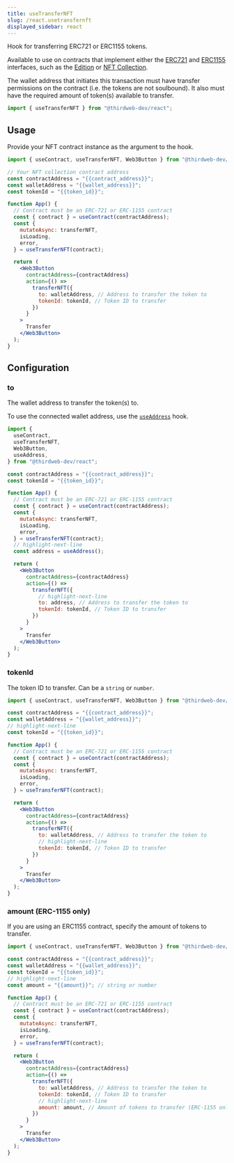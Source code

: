 ```yaml
---
title: useTransferNFT
slug: /react.usetransfernft
displayed_sidebar: react
---
```


Hook for transferring ERC721 or ERC1155 tokens.

Available to use on contracts that implement either the
[ERC721](https://portal.thirdweb.com/contractkit/interfaces/erc721)
and [ERC1155](https://portal.thirdweb.com/contractkit/interfaces/erc1155)
interfaces, such as the [Edition](https://thirdweb.com/thirdweb.eth/TokenERC1155)
or [NFT Collection](https://thirdweb.com/thirdweb.eth/TokenERC721).

The wallet address that initiates this transaction must have transfer permissions on the contract (i.e. the tokens are not soulbound).
It also must have the required amount of token(s) available to transfer.

```jsx
import { useTransferNFT } from "@thirdweb-dev/react";
```

## Usage

Provide your NFT contract instance as the argument to the hook.

```jsx
import { useContract, useTransferNFT, Web3Button } from "@thirdweb-dev/react";

// Your NFT collection contract address
const contractAddress = "{{contract_address}}";
const walletAddress = "{{wallet_address}}";
const tokenId = "{{token_id}}";

function App() {
  // Contract must be an ERC-721 or ERC-1155 contract
  const { contract } = useContract(contractAddress);
  const {
    mutateAsync: transferNFT,
    isLoading,
    error,
  } = useTransferNFT(contract);

  return (
    <Web3Button
      contractAddress={contractAddress}
      action={() =>
        transferNFT({
          to: walletAddress, // Address to transfer the token to
          tokenId: tokenId, // Token ID to transfer
        })
      }
    >
      Transfer
    </Web3Button>
  );
}
```

## Configuration

### to

The wallet address to transfer the token(s) to.

To use the connected wallet address, use the [`useAddress`](/react/react.useaddress) hook.

```jsx
import {
  useContract,
  useTransferNFT,
  Web3Button,
  useAddress,
} from "@thirdweb-dev/react";

const contractAddress = "{{contract_address}}";
const tokenId = "{{token_id}}";

function App() {
  // Contract must be an ERC-721 or ERC-1155 contract
  const { contract } = useContract(contractAddress);
  const {
    mutateAsync: transferNFT,
    isLoading,
    error,
  } = useTransferNFT(contract);
  // highlight-next-line
  const address = useAddress();

  return (
    <Web3Button
      contractAddress={contractAddress}
      action={() =>
        transferNFT({
          // highlight-next-line
          to: address, // Address to transfer the token to
          tokenId: tokenId, // Token ID to transfer
        })
      }
    >
      Transfer
    </Web3Button>
  );
}
```

### tokenId

The token ID to transfer. Can be a `string` or `number`.

```jsx
import { useContract, useTransferNFT, Web3Button } from "@thirdweb-dev/react";

const contractAddress = "{{contract_address}}";
const walletAddress = "{{wallet_address}}";
// highlight-next-line
const tokenId = "{{token_id}}";

function App() {
  // Contract must be an ERC-721 or ERC-1155 contract
  const { contract } = useContract(contractAddress);
  const {
    mutateAsync: transferNFT,
    isLoading,
    error,
  } = useTransferNFT(contract);

  return (
    <Web3Button
      contractAddress={contractAddress}
      action={() =>
        transferNFT({
          to: walletAddress, // Address to transfer the token to
          // highlight-next-line
          tokenId: tokenId, // Token ID to transfer
        })
      }
    >
      Transfer
    </Web3Button>
  );
}
```

### amount (ERC-1155 only)

If you are using an ERC1155 contract, specify the amount of tokens to transfer.

```jsx
import { useContract, useTransferNFT, Web3Button } from "@thirdweb-dev/react";

const contractAddress = "{{contract_address}}";
const walletAddress = "{{wallet_address}}";
const tokenId = "{{token_id}}";
// highlight-next-line
const amount = "{{amount}}"; // string or number

function App() {
  // Contract must be an ERC-721 or ERC-1155 contract
  const { contract } = useContract(contractAddress);
  const {
    mutateAsync: transferNFT,
    isLoading,
    error,
  } = useTransferNFT(contract);

  return (
    <Web3Button
      contractAddress={contractAddress}
      action={() =>
        transferNFT({
          to: walletAddress, // Address to transfer the token to
          tokenId: tokenId, // Token ID to transfer
          // highlight-next-line
          amount: amount, // Amount of tokens to transfer (ERC-1155 only)
        })
      }
    >
      Transfer
    </Web3Button>
  );
}
```
